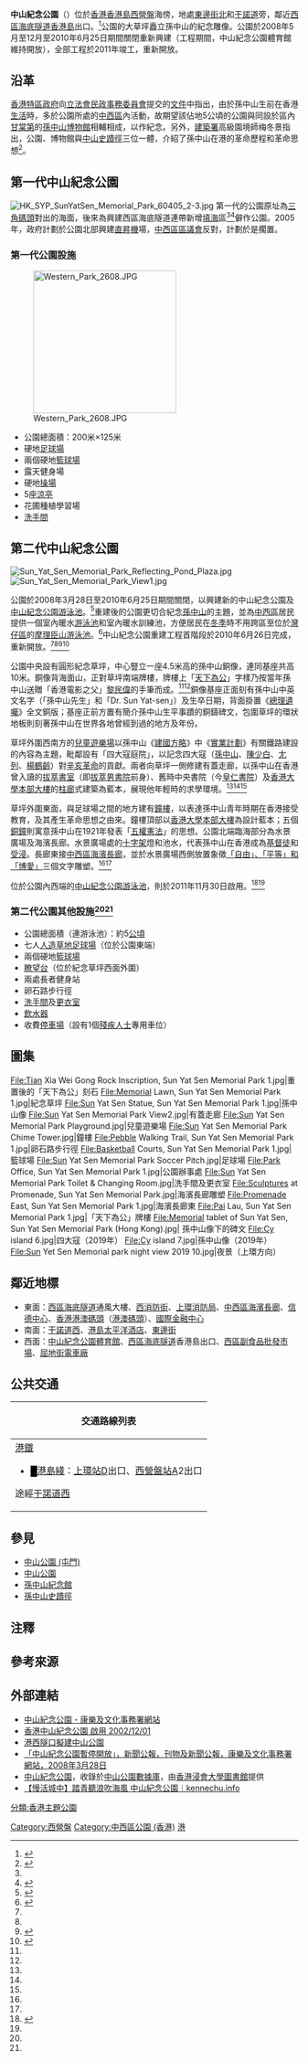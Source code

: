 {{Distinguish|紀念孫中山市政公園}}
{{Otheruses|subject=位於香港中西區的「中山紀念公園」|other=位於香港屯門區的公園|中山公園 (屯門)}}
{{公園
| 名稱     = 中山紀念公園
| 原名     = 西區公園
| 圖片     = Sun Yat Sen Memorial Park Memorial Lawn 201008.jpg
| 圖片尺寸 = 250x250
| 圖片說明 = 孫中山像
| 類型     = 
| 地點     = [[香港|香港]][[西營盤|西營盤]]
| 經緯度   = {{coord|22.290030|114.144666|type:landmark_region:HK}}
| 面積     =
| 設立時間 = 2002年
| 管理者   = [[康樂及文化事務署|康樂及文化事務署]]
| 年遊客數 =
| 開放時間 =
}}

'''中山紀念公園'''（{{lang-en|Sun Yat Sen Memorial Park}}）位於[[香港|香港]][[香港島|香港島]][[西營盤|西營盤]]海傍，地處[[東邊街北|東邊街北]]和[[干諾道|干諾道]]旁，鄰近[[西區海底隧道|西區海底隧道]][[香港島|香港島]]出口。<ref name="康">{{web reference|URL=http://www.lcsd.gov.hk/tc/parks/sysmp/|title=康樂及文化事務處　中山紀念公園|work=康樂及文化事務處|year=2018年|date=1月1日|accessdate=2016-10-01|archive-date=2016-10-09|archive-url=https://web.archive.org/web/20161009151333/http://www.lcsd.gov.hk/tc/parks/sysmp/|dead-url=no}}</ref>公園的大草坪矗立孫中山的紀念雕像。公園於2008年5月至12月至2010年6月25日期間關閉重新興建（工程期間，中山紀念公園體育館維持開放），全部工程於2011年竣工，重新開放。

==沿革==
[[香港特區政府|香港特區政府]]向[[香港立法會|立法會]][[民政事務委員會|民政事務委員會]]提交的[[文件|文件]]中指出，由於孫中山生前在香港[[生活|生活]]時，多於公園所處的[[中西區_(香港)|中西區]]內活動，故期望該佔地5公頃的公園與同設於區內[[甘棠第|甘棠第]]的[[孫中山紀念館_(香港)|孫中山博物館]]相輔相成，以作紀念。另外，[[建築署|建築署]]高級園境師梅冬景指出，公園、博物館與[[中山史蹟徑|中山史蹟徑]]三位一體，介紹了孫中山在港的革命歷程和革命思想<ref name="蘋">{{Cite news|url=https://hk.news.appledaily.com/local/daily/article/20100627/14178622|title=建築雕塑介紹國父思想　中山紀念公園開幕|date=2010年6月27日|website=蘋果日報|accessdate=2018年4月30日|archive-date=2018年4月30日|archive-url=https://web.archive.org/web/20180430182051/https://hk.news.appledaily.com/local/daily/article/20100627/14178622|dead-url=no}}</ref>。

==第一代中山紀念公園==
[[File:HK_SYP_SunYatSen_Memorial_Park_60405_2-3.jpg|thumb]]
第一代的公園原址為[[三角碼頭|三角碼頭]]對出的海面，後來為興建西區海底隧道連帶新增[[填海|填海]]區<ref name="康"/><ref name="太">{{Cite news|url=http://the-sun.on.cc/cnt/news/20100627/00407_020.html|title=中山紀念公園開幕|date=2010年6月27日|website=太陽報|accessdate=2018年4月30日|archive-date=2018年4月30日|archive-url=https://web.archive.org/web/20180430181337/http://the-sun.on.cc/cnt/news/20100627/00407_020.html|dead-url=no}}</ref>僻作公園。2005年，政府計劃於公園北部興建[[直昇機|直昇機]]場，[[中西區區議會|中西區區議會]]反對，計劃於是擱置。

===第一代公園設施===
[[File:Western_Park_2608.JPG|250px]]
*公園總面積：200米×125米
*硬地[[足球場|足球場]]
*兩個硬地[[籃球場|籃球場]]
*露天健身場
*硬地[[操場|操場]]
*5座[[涼亭|涼亭]]
*花圃種植學習場
*[[洗手間|洗手間]]

==第二代中山紀念公園==
[[File:Sun_Yat_Sen_Memorial_Park_Reflecting_Pond_Plaza.jpg|thumb]]
[[File:Sun_Yat_Sen_Memorial_Park_View1.jpg|thumb]]

{{Main|中山紀念公園游泳池}}

公園於2008年3月28日至2010年6月25日期間關閉，以興建新的中山紀念公園及[[中山紀念公園游泳池|中山紀念公園游泳池]]。<ref>{{web reference|URL=http://www.flickr.com/photos/minghong/2252485634/|title=康樂及文化事務署公告|work=Flickr: Photos from minghong|year=2008年|date=2月10日|accessdate=2008-02-10|archive-date=2015-02-12|archive-url=https://web.archive.org/web/20150212212226/https://www.flickr.com/photos/minghong/2252485634/|dead-url=no}}</ref>重建後的公園更切合紀念[[孫中山|孫中山]]的主題，並為[[中西區_(香港)|中西區]]居民提供一個室內暖水[[游泳池|游泳池]]和室內暖水訓練池，方便居民在[[冬季|冬季]]時不用跨區至位於[[灣仔區|灣仔區]]的[[摩理臣山游泳池|摩理臣山游泳池]]。<ref>{{web reference|URL=http://www.legco.gov.hk/yr06-07/chinese/panels/ha/papers/hacb2-2798-1-c.pdf|title=立法會CB(2)2798/06-07(01)號文件|work=立法會|year=2008年|date=2月10日|accessdate=2008-02-10|archive-date=2011-06-26|archive-url=https://web.archive.org/web/20110626105227/http://www.legco.gov.hk/yr06-07/chinese/panels/ha/papers/hacb2-2798-1-c.pdf|dead-url=no}}</ref>中山紀念公園重建工程首階段於2010年6月26日完成，重新開放。<ref name="蘋"/><ref name="太"/><ref name="星">{{web reference|URL=http://news.sina.com.hk/cgi-bin/nw/show.cgi/5/1/1/1561594/1.html|title=中山公園揭幕 憑弔革命歷程|work=星島日報|year=2010年|date=6月27日|accessdate=2010-06-27|archive-date=2010-07-02|archive-url=https://web.archive.org/web/20100702002852/http://news.sina.com.hk/cgi-bin/nw/show.cgi/5/1/1/1561594/1.html|dead-url=no}}</ref><ref name="蘋">{{Cite news|url=https://hk.news.appledaily.com/local/daily/article/20100627/14178622|title=建築雕塑介紹國父思想　中山紀念公園開幕|date=2010年6月27日|website=蘋果日報|accessdate=2018年4月30日|archive-date=2018年4月30日|archive-url=https://web.archive.org/web/20180430182051/https://hk.news.appledaily.com/local/daily/article/20100627/14178622|dead-url=no}}</ref>

公園中央設有圓形紀念草坪，中心豎立一座4.5米高的孫中山銅像，連同基座共高10米。銅像背海面山，正對草坪南端牌樓，牌樓上「[[天下為公|天下為公]]」字樣乃按當年孫中山送贈「香港電影之父」[[黎民偉|黎民偉]]的手筆而成。<ref name="蘋"/><ref name="星"/>銅像基座正面刻有孫中山中英文名字（「孫中山先生」和「Dr. Sun Yat-sen」）及生卒日期，背面掛置《[[總理遺囑|總理遺囑]]》全文銅版；基座正前方置有簡介孫中山生平事蹟的銅鑄碑文，包圍草坪的環狀地板則刻著孫中山在世界各地曾經到過的地方及年份。

草坪外圍西南方的[[兒童遊樂場|兒童遊樂場]]以孫中山《[[建國方略|建國方略]]》中《[[實業計劃|實業計劃]]》有關鐵路建設的內容為主題，毗鄰設有「四大寇庭院」，以記念四大寇（[[孫中山|孫中山]]、[[陳少白|陳少白]]、[[尢列|尢列]]、[[楊鶴齡|楊鶴齡]]）對[[辛亥革命|辛亥革命]]的貢獻。兩者向草坪一側修建有蓋走廊，以孫中山在香港曾入讀的[[拔萃書室|拔萃書室]]（即[[拔萃男書院|拔萃男書院]]前身）、舊時中央書院（今[[皇仁書院|皇仁書院]]）及[[香港大學本部大樓|香港大學本部大樓]]的[[柱廊|柱廊]]式建築為藍本，展現他年輕時的求學環境。<ref name="康"/><ref name="蘋"/><ref name="星"/>

草坪外圍東面，與足球場之間的地方建有[[鐘樓|鐘樓]]，以表達孫中山青年時期在香港接受教育，及其產生革命思想之由來。鐘樓頂部以[[香港大學本部大樓|香港大學本部大樓]]為設計藍本；五個[[銅鐘|銅鐘]]則寓意孫中山在1921年發表「[[五權憲法|五權憲法]]」的思想。公園北端臨海部分為水景廣場及海濱長廊。水景廣場處的[[十字架|十字架]]燈和池水，代表孫中山在香港成為[[基督徒|基督徒]]和[[受浸|受浸]]。長廊東接[[中西區海濱長廊|中西區海濱長廊]]，並於水景廣場西側放置象徵[[自由、平等、博愛|「自由」、「平等」和「博愛」]]三個文字雕塑。<ref name="康"/><ref name="蘋"/>

位於公園內西端的[[中山紀念公園游泳池|中山紀念公園游泳池]]，則於2011年11月30日啟用。<ref>{{web reference|URL=http://www.info.gov.hk/gia/general/201111/30/P201111300164.htm|title=康文署今增兩個暖水游泳池迎冬季（附圖）|work=香港特別行政區政府　新聞公報|year=2011年|date=11月30日|accessdate=2018-05-01|archive-date=2018-05-01|archive-url=https://web.archive.org/web/20180501224418/http://www.info.gov.hk/gia/general/201111/30/P201111300164.htm|dead-url=no}}</ref><ref name="蘋"/>

===第二代公園其他設施<ref name="康"/><ref name="太"/>===
*公園總面積（連游泳池）：約5[[公頃|公頃]]
*七人[[人工草坪|人造草地]][[足球場|足球場]]（位於公園東端）
*兩個硬地[[籃球場|籃球場]]
*[[瞭望台|瞭望台]]（位於紀念草坪西面外圍）
*兩處長者健身站
*卵石路步行徑
*[[洗手間|洗手間]]及[[更衣室|更衣室]]
*[[飲水器|飲水器]]
*收費[[停車場|停車場]]（設有1個[[殘疾人士|殘疾人士]]專用車位）

==圖集==
<gallery>
File:Tian Xia Wei Gong Rock Inscription, Sun Yat Sen Memorial Park 1.jpg|重置後的「天下為公」刻石
File:Memorial Lawn, Sun Yat Sen Memorial Park 1.jpg|紀念草坪
File:Sun Yat Sen Statue, Sun Yat Sen Memorial Park 1.jpg|孫中山像
File:Sun Yat Sen Memorial Park View2.jpg|有蓋走廊
File:Sun Yat Sen Memorial Park Playground.jpg|兒童遊樂場
File:Sun Yat Sen Memorial Park Chime Tower.jpg|鐘樓
File:Pebble Walking Trail, Sun Yat Sen Memorial Park 1.jpg|卵石路步行徑
File:Basketball Courts, Sun Yat Sen Memorial Park 1.jpg|籃球場
File:Sun Yat Sen Memorial Park Soccer Pitch.jpg|足球場
File:Park Office, Sun Yat Sen Memorial Park 1.jpg|公園辦事處
File:Sun Yat Sen Memorial Park Toilet & Changing Room.jpg|洗手間及更衣室
File:Sculptures at Promenade, Sun Yat Sen Memorial Park.jpg|海濱長廊雕塑
File:Promenade East, Sun Yat Sen Memorial Park 1.jpg|海濱長廊東
File:Pai Lau, Sun Yat Sen Memorial Park 1.jpg|「天下為公」牌樓
File:Memorial tablet of Sun Yat Sen, Sun Yat Sen Memorial Park (Hong Kong).jpg| 孫中山像下的碑文
File:Cy island 6.jpg|四大寇（2019年）
File:Cy island 7.jpg|孫中山像（2019年）
File:Sun Yet Sen Memorial park night view 2019 10.jpg|夜景（上環方向）
</gallery>

==鄰近地標==
*東面：[[西區海底隧道|西區海底隧道]]通風大樓、[[西消防街|西消防街]]、[[上環消防局|上環消防局]]、[[中西區海濱長廊|中西區海濱長廊]]、[[信德中心|信德中心]]、[[香港港澳碼頭|香港港澳碼頭]]（[[港澳客輪碼頭|港澳碼頭]]）、[[國際金融中心_(香港)|國際金融中心]]
*南面：[[干諾道|干諾道西]]、[[港島太平洋酒店|港島太平洋酒店]]、[[東邊街|東邊街]]
*西面：[[中山紀念公園體育館|中山紀念公園體育館]]、[[西區海底隧道|西區海底隧道]]香港島出口、[[西區副食品批發市場|西區副食品批發市場]]、[[屈地街電車廠|屈地街電車廠]]

==公共交通==
{| class="mw-collapsible mw-collapsed wikitable" style="margin: 0 auto; width: 100%;" 
! 交通路線列表
|-
|
;[[港鐵|港鐵]]
*<font color="{{港島綫色彩}}">█</font>[[港島綫|港島綫]]：[[上環站|上環站]]D出口、[[西營盤站|西營盤站]]A2出口
;途經[[干諾道|干諾道西]]
{{港島巴士簡單列表|4X|5X|18|18P|18X|88X|90B}}
{{過海隧道巴士簡單列表|930|930A|930B|930X|967|968|968A|969|N930}}
|}

==參見==
*[[中山公園_(屯門)|中山公園 (屯門)]]
*[[中山公園|中山公園]]
*[[孫中山紀念館_(香港)|孫中山紀念館]]
*[[孫中山史蹟徑|孫中山史蹟徑]]

==注釋==
{{noteFoot}}

==參考來源==
{{reflist}}

==外部連結==
{{commons|Sun Yat Sen Memorial Park|中山紀念公園}}
*[http://www.lcsd.gov.hk/tc/parks/sysmp/ 中山紀念公園 - 康樂及文化事務署網站]{{Wayback|url=http://www.lcsd.gov.hk/tc/parks/sysmp/ |date=20161009151333 }}
*[https://web.archive.org/web/20031025190759/http://www.people.com.cn/BIG5/paper49/7885/749155.html 香港中山紀念公園 啟用 2002/12/01]
*[http://the-sun.on.cc/channels/news/20071010/20071010020827_0000.html 港西隧口擬建中山公園]{{Wayback|url=http://the-sun.on.cc/channels/news/20071010/20071010020827_0000.html |date=20160305011501 }}
*[https://archive.is/20121218222839/http://www.lcsd.gov.hk/b5/ppr_release_det.php?pd=20080328&ps=05 「中山紀念公園暫停開放」，新聞公報，刊物及新聞公報，康樂及文化事務署網站，2008年3月28日]
*[https://digital.lib.hkbu.edu.hk/sunyatsen/?park=%E4%B8%AD%E5%B1%B1%E7%B4%80%E5%BF%B5%E5%85%AC%E5%9C%92 中山紀念公園]{{Wayback|url=https://digital.lib.hkbu.edu.hk/sunyatsen/?park=%E4%B8%AD%E5%B1%B1%E7%B4%80%E5%BF%B5%E5%85%AC%E5%9C%92 |date=20190220193114 }}，收錄於[https://digital.lib.hkbu.edu.hk/sunyatsen/index.php 中山公園數據庫]{{Wayback|url=https://digital.lib.hkbu.edu.hk/sunyatsen/index.php |date=20190124082540 }}，由[https://digital.lib.hkbu.edu.hk/digital/project.php 香港浸會大學圖書館]{{Wayback|url=https://digital.lib.hkbu.edu.hk/digital/project.php |date=20181215222621 }}提供
*[https://www.kennechu.info/2019/06/SunYatsen-MemorialPark.html 【慢活城中】踏青聽浪吹海風 中山紀念公園︱kennechu.info] {{Wayback|url=https://www.kennechu.info/2019/06/SunYatsen-MemorialPark.html |date=20210417112655 }}

{{香港公園}}

[[Category:西營盤|Category:西營盤]]
[[Category:中西區公園_(香港)|Category:中西區公園 (香港)]]
[[Category:中山公園|港]]
[[分類:香港主題公園|分類:香港主題公園]]